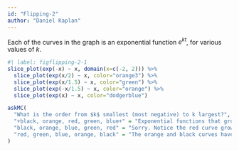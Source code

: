 ```yaml
---
id: "Flipping-2"
author: "Daniel Kaplan"
---
```


Each of the curves in the graph is an exponential function $e^{kt}$, for various values of $k$.

```r
#| label: figflipping-2-1
slice_plot(exp(-x) ~ x, domain(x=c(-2, 2))) %>%
  slice_plot(exp(x/2) ~ x, color="orange3") %>%
  slice_plot(exp(x/1.5) ~ x, color="green") %>%
  slice_plot(exp(-x/1.5) ~ x, color="orange") %>%
  slice_plot(exp(x) ~ x, color="dodgerblue") 
```


```r
askMC(
  "What is the order from $k$ smallest (most negative) to k largest?",
  "+black, orange, red, green, blue+" = "Exponential functions that grow slowly have $k$ with a small absolute value",
  "black, orange, blue, green, red" = "Sorry. Notice the red curve grows the most slowly. This means it has the smallest $|k|$.",
  "red, green, blue, orange, black" = "The orange and black curves have negative $k$, so they will be smaller than the other curves with positive sign."
)
```
